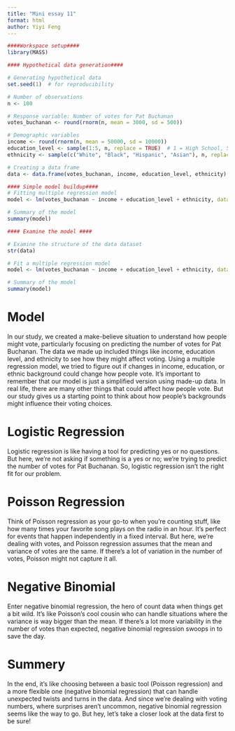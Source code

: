 ---
title: "Mini essay 11"
format: html
author: Yiyi Feng
---
```{r}
####Workspace setup####
library(MASS)
```


```{r}
#### Hypothetical data generation####

# Generating hypothetical data
set.seed(1)  # for reproducibility

# Number of observations
n <- 100

# Response variable: Number of votes for Pat Buchanan
votes_buchanan <- round(rnorm(n, mean = 3000, sd = 500))

# Demographic variables
income <- round(rnorm(n, mean = 50000, sd = 10000))
education_level <- sample(1:5, n, replace = TRUE)  # 1 = High School, 5 = PhD
ethnicity <- sample(c("White", "Black", "Hispanic", "Asian"), n, replace = TRUE)

# Creating a data frame
data <- data.frame(votes_buchanan, income, education_level, ethnicity)

```


```{r}
#### Simple model buildup####
# Fitting multiple regression model
model <- lm(votes_buchanan ~ income + education_level + ethnicity, data = data)

# Summary of the model
summary(model)

```
```{r}
#### Examine the model ####

# Examine the structure of the data dataset
str(data)

# Fit a multiple regression model
model <- lm(votes_buchanan ~ income + education_level + ethnicity, data = data)

# Summary of the model
summary(model)

```

# Model

In our study, we created a make-believe situation to understand how people might vote, particularly focusing on predicting the number of votes for Pat Buchanan. The data we made up included things like income, education level, and ethnicity to see how they might affect voting. Using a multiple regression model, we tried to figure out if changes in income, education, or ethnic background could change how people vote. It's important to remember that our model is just a simplified version using made-up data. In real life, there are many other things that could affect how people vote. But our study gives us a starting point to think about how people's backgrounds might influence their voting choices.

# Logistic Regression

Logistic regression is like having a tool for predicting yes or no questions. But here, we're not asking if something is a yes or no; we're trying to predict the number of votes for Pat Buchanan. So, logistic regression isn't the right fit for our problem.

# Poisson Regression

Think of Poisson regression as your go-to when you're counting stuff, like how many times your favorite song plays on the radio in an hour. It's perfect for events that happen independently in a fixed interval. But here, we're dealing with votes, and Poisson regression assumes that the mean and variance of votes are the same. If there's a lot of variation in the number of votes, Poisson might not capture it all.

# Negative Binomial

Enter negative binomial regression, the hero of count data when things get a bit wild. It's like Poisson's cool cousin who can handle situations where the variance is way bigger than the mean. If there's a lot more variability in the number of votes than expected, negative binomial regression swoops in to save the day.

# Summery

In the end, it's like choosing between a basic tool (Poisson regression) and a more flexible one (negative binomial regression) that can handle unexpected twists and turns in the data. And since we're dealing with voting numbers, where surprises aren't uncommon, negative binomial regression seems like the way to go. But hey, let's take a closer look at the data first to be sure!




